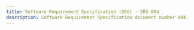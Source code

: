 ---
title: Software Requirement Specification (SRS) - SRS 004
description: Software Requirement Specification document number 004.
---

